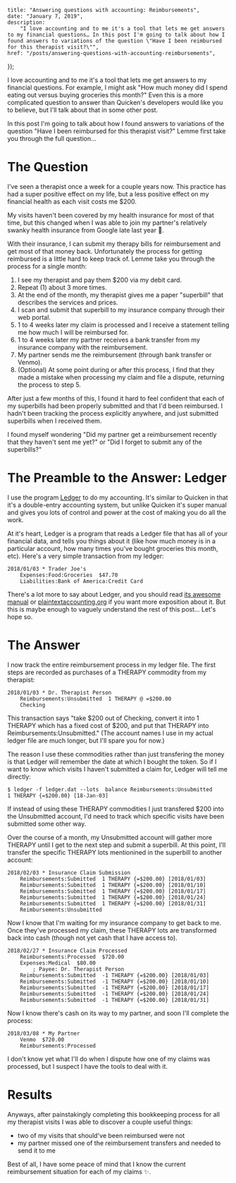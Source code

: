     title: "Answering questions with accounting: Reimbursements",
    date: "January 7, 2019",
    description:
        "I love accounting and to me it's a tool that lets me get answers to my financial questions… In this post I'm going to talk about how I found answers to variations of the question \"Have I been reimbursed for this therapist visit?\"",
    href: "/posts/answering-questions-with-accounting-reimbursements",
});


I love accounting and to me it's a tool that lets me get answers to my financial questions. For example, I might ask "How much money did I spend eating out versus buying groceries this month?" Even this is a more complicated question to answer than Quicken's developers would like you to believe, but I'll talk about that in some other post.

In this post I'm going to talk about how I found answers to variations of the question "Have I been reimbursed for this therapist visit?" Lemme first take you through the full question…

# The Question

I've seen a therapist once a week for a couple years now. This practice has had a super positive effect on my life, but a less positive effect on my financial health as each visit costs me $200.

My visits haven't been covered by my health insurance for most of that time, but this changed when I was able to join my partner's relatively swanky health insurance from Google late last year 🎉.

With their insurance, I can submit my therapy bills for reimbursement and get most of that money back. Unfortunately the process for getting reimbursed is a little hard to keep track of. Lemme take you through the process for a single month:

1. I see my therapist and pay them $200 via my debit card.
2. Repeat (1) about 3 more times.
3. At the end of the month, my therapist gives me a paper "superbill" that describes the services and prices.
4. I scan and submit that superbill to my insurance company through their web portal.
5. 1 to 4 weeks later my claim is processed and I receive a statement telling me how much I will be reimbursed for.
6. 1 to 4 weeks later my partner receives a bank transfer from my insurance company with the reimbursement.
7. My partner sends me the reimbursement (through bank transfer or Venmo).
8. (Optional) At some point during or after this process, I find that they made a mistake when processing my claim and file a dispute, returning the process to step 5.

After just a few months of this, I found it hard to feel confident that each of my superbills had been properly submitted and that I'd been reimbursed. I hadn't been tracking the process explicitly anywhere, and just submitted superbills when I received them.

I found myself wondering "Did my partner get a reimbursement recently that they haven't sent me yet?" or "Did I forget to submit any of the superbills?"

# The Preamble to the Answer: Ledger

I use the program [Ledger](https://www.ledger-cli.org/) to do my accounting. It's similar to Quicken in that it's a double-entry accounting system, but unlike Quicken it's super manual and gives you lots of control and power at the cost of making you do all the work.

At it's heart, Ledger is a program that reads a Ledger file that has all of your financial data, and tells you things about it (like how much money is in a particular account, how many times you've bought groceries this month, etc). Here's a very simple transaction from my ledger:

```
2018/01/03 * Trader Joe's
    Expenses:Food:Groceries  $47.70
    Liabilities:Bank of America:Credit Card
```

There's a lot more to say about Ledger, and you should read [its awesome manual](https://www.ledger-cli.org/3.0/doc/ledger3.html) or [plaintextaccounting.org](https://plaintextaccounting.org/) if you want more exposition about it. But this is maybe enough to vaguely understand the rest of this post… Let's hope so.

# The Answer

I now track the entire reimbursement process in my ledger file. The first steps are recorded as purchases of a THERAPY commodity from my therapist:

```
2018/01/03 * Dr. Therapist Person
    Reimbursements:Unsubmitted  1 THERAPY @ =$200.00
    Checking
```

This transaction says "take $200 out of Checking, convert it into 1 THERAPY which has a fixed cost of $200, and put that THERAPY into Reimbursements:Unsubmitted." (The account names I use in my actual ledger file are much longer, but I'll spare you for now.)

The reason I use these commodities rather than just transfering the money is that Ledger will remember the date at which I bought the token. So if I want to know which visits I haven't submitted a claim for, Ledger will tell me directly:

```
$ ledger -f ledger.dat --lots  balance Reimbursements:Unsubmitted
1 THERAPY {=$200.00} [18-Jan-03]
```

If instead of using these THERAPY commodities I just transfered $200 into the Unsubmitted account, I'd need to track which specific visits have been submitted some other way.

Over the course of a month, my Unsubmitted account will gather more THERAPY until I get to the next step and submit a superbill. At this point, I'll transfer the specific THERAPY lots mentionined in the superbill to another account:

```
2018/02/03 * Insurance Claim Submission
    Reimbursements:Submitted  1 THERAPY {=$200.00} [2018/01/03]
    Reimbursements:Submitted  1 THERAPY {=$200.00} [2018/01/10]
    Reimbursements:Submitted  1 THERAPY {=$200.00} [2018/01/17]
    Reimbursements:Submitted  1 THERAPY {=$200.00} [2018/01/24]
    Reimbursements:Submitted  1 THERAPY {=$200.00} [2018/01/31]
    Reimbursements:Unsubmitted
```

Now I know that I'm waiting for my insurance company to get back to me. Once they've processed my claim, these THERAPY lots are transformed back into cash (though not yet cash that I have access to).

```
2018/02/27 * Insurance Claim Processed
    Reimbursements:Processed  $720.00
    Expenses:Medical  $80.00
        ; Payee: Dr. Therapist Person
    Reimbursements:Submitted  -1 THERAPY {=$200.00} [2018/01/03]
    Reimbursements:Submitted  -1 THERAPY {=$200.00} [2018/01/10]
    Reimbursements:Submitted  -1 THERAPY {=$200.00} [2018/01/17]
    Reimbursements:Submitted  -1 THERAPY {=$200.00} [2018/01/24]
    Reimbursements:Submitted  -1 THERAPY {=$200.00} [2018/01/31]
```

Now I know there's cash on its way to my partner, and soon I'll complete the process:

```
2018/03/08 * My Partner
    Venmo  $720.00
    Reimbursements:Processed
```

I don't know yet what I'll do when I dispute how one of my claims was processed, but I suspect I have the tools to deal with it.

# Results

Anyways, after painstakingly completing this bookkeeping process for all my therapist visits I was able to discover a couple useful things:

-   two of my visits that should've been reimbursed were not
-   my partner missed one of the reimbursement transfers and needed to send it to me

Best of all, I have some peace of mind that I know the current reimbursement situation for each of my claims ✨.
